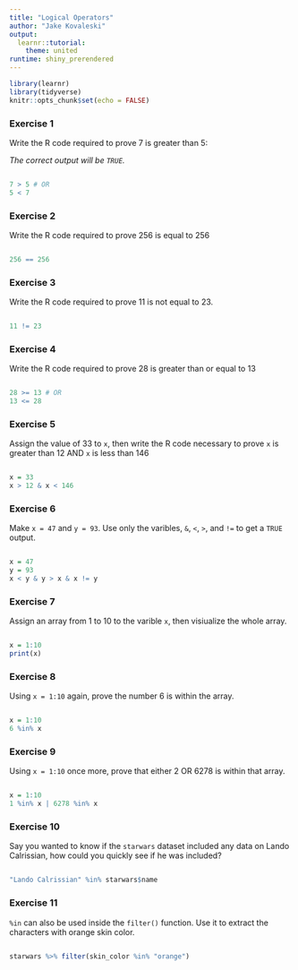 ```yaml
---
title: "Logical Operators"
author: "Jake Kovaleski"
output: 
  learnr::tutorial:
    theme: united
runtime: shiny_prerendered
---
```


```r
library(learnr)
library(tidyverse)
knitr::opts_chunk$set(echo = FALSE)
```


### Exercise 1

Write the R code required to prove 7 is greater than 5:

*The correct output will be `TRUE`.*

```r

```
```r
7 > 5 # OR
5 < 7
```

### Exercise 2

Write the R code required to prove 256 is equal to 256

```r

```
```r
256 == 256
```

### Exercise 3

Write the R code required to prove 11 is not equal to 23.

```r


```
```r
11 != 23
```

### Exercise 4

Write the R code required to prove 28 is greater than or equal to 13

```r

```
```r
28 >= 13 # OR
13 <= 28
```


### Exercise 5

Assign the value of 33 to `x`, then write the R code necessary to prove `x` is greater than 12 AND `x` is less than 146

```r

```
```r
x = 33
x > 12 & x < 146
```


### Exercise 6

Make `x = 47` and `y = 93`. Use only the varibles, `&`, `<`, `>`, and `!=` to get a `TRUE` output.


```r


```
```r
x = 47
y = 93
x < y & y > x & x != y

```
### Exercise 7

Assign an array from 1 to 10 to the varible `x`, then visiualize the whole array. 

``` r

```
```r
x = 1:10
print(x)
```

### Exercise 8

Using `x = 1:10` again, prove the number 6 is within the array.

```r

```
```r
x = 1:10
6 %in% x
```

### Exercise 9

Using `x = 1:10` once more, prove that either 2 OR 6278 is within that array.

```r

```
```r
x = 1:10
1 %in% x | 6278 %in% x
```


### Exercise 10

Say you wanted to know if the `starwars` dataset included any data on Lando Calrissian, how could you quickly see if he was included?

```r

```
```r
"Lando Calrissian" %in% starwars$name
```

### Exercise 11

`%in` can also be used inside the `filter()` function. Use it to extract the characters with orange skin color.

```r

```
```r
starwars %>% filter(skin_color %in% "orange")
```



